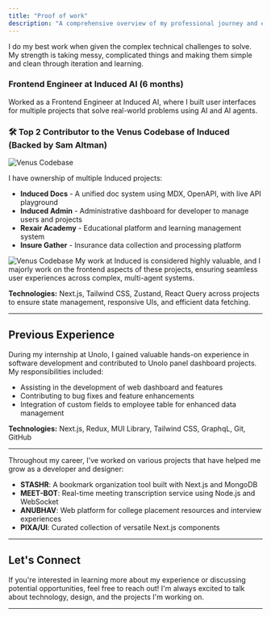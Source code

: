 ```yaml
---
title: "Proof of work"
description: "A comprehensive overview of my professional journey and experiences"
---
```


I do my best work when given the complex technical challenges to solve. My strength is taking messy, complicated things and making them simple and clean through iteration and learning.

### Frontend Engineer at Induced AI (6 months)

Worked as a Frontend Engineer at Induced AI, where I built user interfaces for multiple projects that solve real-world problems using AI and AI agents.

### 🛠 Top 2 Contributor to the Venus Codebase of Induced (Backed by Sam Altman)

![Venus Codebase](/experience/venus.png)

I have ownership of multiple Induced projects:

- **Induced Docs** - A unified doc system using MDX, OpenAPI, with live API playground
- **Induced Admin** - Administrative dashboard for developer to manage users and projects
- **Rexair Academy** - Educational platform and learning management system
- **Insure Gather** - Insurance data collection and processing platform

![Venus Codebase](/experience/induced-ai.png)
My work at Induced is considered highly valuable, and I majorly work on the frontend aspects of these projects, ensuring seamless user experiences across complex, multi-agent systems.

**Technologies:** Next.js, Tailwind CSS, Zustand, React Query across projects to ensure state management, responsive UIs, and efficient data fetching.

---

## Previous Experience

During my internship at Unolo, I gained valuable hands-on experience in software development and contributed to Unolo panel dashboard projects. My responsibilities included:

- Assisting in the development of web dashboard and features
- Contributing to bug fixes and feature enhancements
- Integration of custom fields to employee table for enhanced data management

**Technologies:** Next.js, Redux, MUI Library, Tailwind CSS, GraphqL, Git, GitHub

---

Throughout my career, I've worked on various projects that have helped me grow as a developer and designer:

- **STASHR**: A bookmark organization tool built with Next.js and MongoDB
- **MEET-BOT**: Real-time meeting transcription service using Node.js and WebSocket
- **ANUBHAV**: Web platform for college placement resources and interview experiences
- **PIXA/UI**: Curated collection of versatile Next.js components

---

## Let's Connect

If you're interested in learning more about my experience or discussing potential opportunities, feel free to reach out! I'm always excited to talk about technology, design, and the projects I'm working on.

---